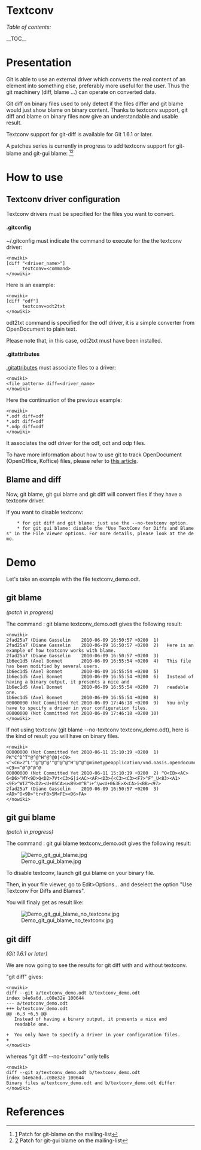 = Textconv =

''Table of contents:''

__TOC__

= Presentation =

Git is able to use an external driver which converts the real content of an element into something else, preferably more useful for the user. Thus the git machinery (diff, blame ...) can operate on converted data.
 
Git diff on binary files used to only detect if the files differ and git blame would just show blame on binary content.
Thanks to textconv support, git diff and blame on binary files now give an understandable and usable result.

Textconv support for git-diff is available for Git 1.6.1 or later.

A patches series is currently in progress to add textconv support for git-blame and git-gui blame: <ref>[http://mid.gmane.org/1275921713-3277-1-git-send-email-axel.bonnet@ensimag.imag.fr] Patch for git-blame on the mailing-list</ref><ref>[http://mid.gmane.org/1276102929-31712-1-git-send-email-clement.poulain@ensimag.imag.fr] Patch for git-gui blame on the mailing-list</ref>

= How to use =

== Textconv driver configuration ==

Textconv drivers must be specified for the files you want to convert.

==== .gitconfig ====

~/.gitconfig must indicate the command to execute for the the textconv driver:
<pre><nowiki>
[diff "<driver_name>"]
      textconv=<command>
</nowiki></pre>

Here is an example:

<pre><nowiki>
[diff "odf"]
      textconv=odt2txt
</nowiki></pre>

odt2txt command is specified for the odf driver, it is a simple converter from OpenDocument to plain text.

Please note that, in this case, odt2txt must have been installed.


==== .gitattributes ====

[http://www.kernel.org/pub/software/scm/git/docs/gitattributes.html .gitattributes] must associate files to a driver:
<pre><nowiki>
<file pattern> diff=<driver_name>
</nowiki></pre>

Here the continuation of the previous example:

<pre><nowiki>
*.odf diff=odf
*.odt diff=odf
*.odp diff=odf
</nowiki></pre>

It associates the odf driver for the odf, odt and odp files.

To have more information about how to use git to track OpenDocument (OpenOffice, Koffice) files, please refer to [https://git.wiki.kernel.org/index.php/GitTips#How_to_use_git_to_track_OpenDocument_.28OpenOffice.2C_Koffice.29_files.3F this article].

== Blame and diff ==

Now, git blame, git gui blame and git diff will convert files if they have a textconv driver.

If you want to disable textconv:
     * for git diff and git blame: just use the --no-textconv option.
     * for git gui blame: disable the "Use TextConv for Diffs and Blames" in the File Viewer options. For more details, please look at the demo.

= Demo =

Let's take an example with the file textconv_demo.odt.

== git blame ==
''(patch in progress)''

The command : git blame textconv_demo.odt gives the following result:

<pre><nowiki>
2fad25a7 (Diane Gasselin    2010-06-09 16:50:57 +0200  1) 
2fad25a7 (Diane Gasselin    2010-06-09 16:50:57 +0200  2)   Here is an example of how textconv works with blame.
2fad25a7 (Diane Gasselin    2010-06-09 16:50:57 +0200  3) 
1b6ec1d5 (Axel Bonnet       2010-06-09 16:55:54 +0200  4)   This file has been modified by several users.
1b6ec1d5 (Axel Bonnet       2010-06-09 16:55:54 +0200  5) 
1b6ec1d5 (Axel Bonnet       2010-06-09 16:55:54 +0200  6)   Instead of having a binary output, it presents a nice and
1b6ec1d5 (Axel Bonnet       2010-06-09 16:55:54 +0200  7)   readable one.
1b6ec1d5 (Axel Bonnet       2010-06-09 16:55:54 +0200  8) 
00000000 (Not Committed Yet 2010-06-09 17:46:18 +0200  9)   You only have to specify a driver in your configuration files.
00000000 (Not Committed Yet 2010-06-09 17:46:18 +0200 10) 
</nowiki></pre>


If not using textconv (git blame --no-textconv textconv_demo.odt), here is the kind of result you will have on binary files.

<pre><nowiki>
00000000 (Not Committed Yet 2010-06-11 15:10:19 +0200  1) PK^C^D^T^@^@^H^@^@0|<C9><^<C6>2^L'^@^@^@'^@^@^@^H^@^@^@mimetypeapplication/vnd.oasis.opendocument.textPK^C^D^T^@^@^H^@^@0|<C9><^@^@^@^@
00000000 (Not Committed Yet 2010-06-11 15:10:19 +0200  2) ^O<EB><AC>    6<D6>^Mϓ<9D>Q<D2>7Vt<C3>G|i<AC><AF><D3>{<C3><C3><F7>^F^_U<83><A1><9F>^WIZ^R<D2><U+05CA>u<B9>m^B^ڐ+^\w<U+063E>X<CA>i<BB><97>
2fad25a7 (Diane Gasselin    2010-06-09 16:50:57 +0200  3) <AD>^O<9D>"tr<F8>5M<FE><D6>FA>
</nowiki></pre>

== git gui blame ==
''(patch in progress)''

The command : git gui blame textconv_demo.odt gives the following result:

[[File:Demo_git_gui_blame.jpg|center]]


To disable textconv, launch git gui blame on your binary file. 

Then, in your file viewer, go to Edit>Options... and deselect the option "Use Textconv For Diffs and Blames".

You will finaly get as result like:

[[File:Demo_git_gui_blame_no_textconv.jpg|center]]


== git diff ==
''(Git 1.6.1 or later)''

We are now going to see the results for git diff with and without textconv.

"git diff" gives:

<pre><nowiki>
diff --git a/textconv_demo.odt b/textconv_demo.odt
index b4e6a6d..c08e32e 100644
--- a/textconv_demo.odt
+++ b/textconv_demo.odt
@@ -6,3 +6,5 @@
   Instead of having a binary output, it presents a nice and
   readable one.
 
+  You only have to specify a driver in your configuration files.
+
</nowiki></pre>

whereas "git diff --no-textconv" only tells

<pre><nowiki>
diff --git a/textconv_demo.odt b/textconv_demo.odt
index b4e6a6d..c08e32e 100644
Binary files a/textconv_demo.odt and b/textconv_demo.odt differ
</nowiki></pre>

= References =
<references/>